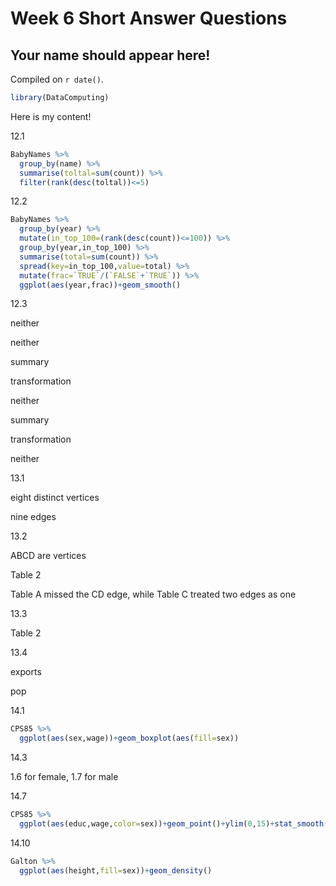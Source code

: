 # Week 6 Short Answer Questions

## Your name should appear here!

<!-- leave this material as is -->
Compiled on `r date()`.

```r
library(DataComputing)
```
<!-- put your content after this line -->

Here is my content!

12.1
```r
BabyNames %>%
  group_by(name) %>%
  summarise(toltal=sum(count)) %>%
  filter(rank(desc(toltal))<=5)
```


12.2
```r
BabyNames %>%
  group_by(year) %>%
  mutate(in_top_100=(rank(desc(count))<=100)) %>%
  group_by(year,in_top_100) %>%
  summarise(total=sum(count)) %>%
  spread(key=in_top_100,value=total) %>%
  mutate(frac=`TRUE`/(`FALSE`+`TRUE`)) %>%
  ggplot(aes(year,frac))+geom_smooth()

```

12.3

neither

neither

summary

transformation

neither

summary

transformation

neither


13.1

eight distinct vertices

nine edges


13.2

ABCD are vertices

Table 2

Table A missed the CD edge, while
Table C treated two edges as one


13.3

Table 2


13.4

exports

pop


14.1

```r
CPS85 %>%
  ggplot(aes(sex,wage))+geom_boxplot(aes(fill=sex))
```


14.3

1.6 for female, 1.7 for male


14.7

```r
CPS85 %>%
  ggplot(aes(educ,wage,color=sex))+geom_point()+ylim(0,15)+stat_smooth(method = lm)
```


14.10
```r
Galton %>%
  ggplot(aes(height,fill=sex))+geom_density()
```